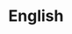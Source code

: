 ---
title: English
description: English is a course about reading and writing. It is a course about the power of language to communicate ideas and feelings. It is a course about the power of language to change the world. It is a course about the power of language to change you. 
thumbnail: "/images/English.jpeg"
---